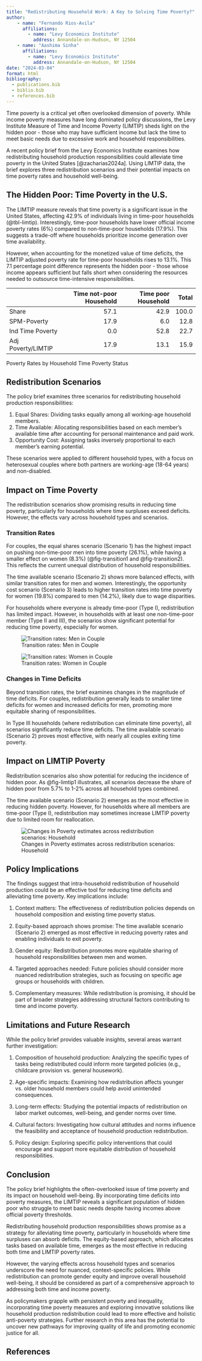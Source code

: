 ```yaml
---
title: "Redistributing Household Work: A Key to Solving Time Poverty?"
author:
    - name: "Fernando Rios-Avila"
      affiliations:
        - name: "Levy Economics Institute"
          address: Annandale-on-Hudson, NY 12504
    - name: "Aashima Sinha"
      affiliations:
        - name: "Levy Economics Institute"
          address: Annandale-on-Hudson, NY 12504
date: "2024-03-04"
format: html
bibliography:
  - publications.bib
  - biblio.bib
  - references.bib
---
```


Time poverty is a critical yet often overlooked dimension of poverty. While income poverty measures have long dominated policy discussions, the Levy Institute Measure of Time and Income Poverty (LIMTIP) sheds light on the hidden poor - those who may have sufficient income but lack the time to meet basic needs due to excessive work and household responsibilities.

A recent policy brief from the Levy Economics Institute examines how redistributing household production responsibilities could alleviate time poverty in the United States [@zacharias2024a]. Using LIMTIP data, the brief explores three redistribution scenarios and their potential impacts on time poverty rates and household well-being.

## The Hidden Poor: Time Poverty in the U.S.

The LIMTIP measure reveals that time poverty is a significant issue in the United States, affecting 42.9% of individuals living in time-poor households (@tbl-limtip). Interestingly, time-poor households have lower official income poverty rates (6%) compared to non-time-poor households (17.9%). This suggests a trade-off where households prioritize income generation over time availability.

However, when accounting for the monetized value of time deficits, the LIMTIP adjusted poverty rate for time-poor households rises to 13.1%. This 7.1 percentage point difference represents the hidden poor - those whose income appears sufficient but falls short when considering the resources needed to outsource time-intensive responsibilities.

:::{#tbl-limtip}

| | Time not-poor Household | Time poor Household | Total |
|:------------|----------:|-----------:|------:|
| Share | 57.1 | 42.9 | 100.0 |
| SPM-Poverty | 17.9 | 6.0 | 12.8 |
| Ind Time Poverty | 0.0 | 52.8 | 22.7 |
| Adj Poverty/LIMTIP | 17.9 | 13.1 | 15.9 |

Poverty Rates by Household Time Poverty Status
:::

## Redistribution Scenarios

The policy brief examines three scenarios for redistributing household production responsibilities:

1. Equal Shares: Dividing tasks equally among all working-age household members.
2. Time Available: Allocating responsibilities based on each member's available time after accounting for personal maintenance and paid work.
3. Opportunity Cost: Assigning tasks inversely proportional to each member's earning potential.

These scenarios were applied to different household types, with a focus on heterosexual couples where both partners are working-age (18-64 years) and non-disabled.

## Impact on Time Poverty

The redistribution scenarios show promising results in reducing time poverty, particularly for households where time surpluses exceed deficits. However, the effects vary across household types and scenarios.

### Transition Rates

For couples, the equal shares scenario (Scenario 1) has the highest impact on pushing non-time-poor men into time poverty (26.1%), while having a smaller effect on women (8.3%) (@fig-transition1 and @fig-transition2). This reflects the current unequal distribution of household responsibilities.

The time available scenario (Scenario 2) shows more balanced effects, with similar transition rates for men and women. Interestingly, the opportunity cost scenario (Scenario 3) leads to higher transition rates into time poverty for women (19.8%) compared to men (14.2%), likely due to wage disparities.

For households where everyone is already time-poor (Type I), redistribution has limited impact. However, in households with at least one non-time-poor member (Type II and III), the scenarios show significant potential for reducing time poverty, especially for women.

![Transition rates: Men in Couple](resources_brief/poverty_men.png){#fig-transition1}

![Transition rates: Women in Couple](resources_brief/poverty_wmen.png){#fig-transition2}

### Changes in Time Deficits

Beyond transition rates, the brief examines changes in the magnitude of time deficits. For couples, redistribution generally leads to smaller time deficits for women and increased deficits for men, promoting more equitable sharing of responsibilities.

In Type III households (where redistribution can eliminate time poverty), all scenarios significantly reduce time deficits. The time available scenario (Scenario 2) proves most effective, with nearly all couples exiting time poverty.

## Impact on LIMTIP Poverty

Redistribution scenarios also show potential for reducing the incidence of hidden poor. As @fig-limtip1 illustrates, all scenarios decrease the share of hidden poor from 5.7% to 1-2% across all household types combined.

The time available scenario (Scenario 2) emerges as the most effective in reducing hidden poverty. However, for households where all members are time-poor (Type I), redistribution may sometimes increase LIMTIP poverty due to limited room for reallocation.

![Changes in Poverty estimates across redistribution scenarios: Household](resources_brief//hh_pov.png){#fig-limtip1}

## Policy Implications

The findings suggest that intra-household redistribution of household production could be an effective tool for reducing time deficits and alleviating time poverty. Key implications include:

1. Context matters: The effectiveness of redistribution policies depends on household composition and existing time poverty status.

2. Equity-based approach shows promise: The time available scenario (Scenario 2) emerged as most effective in reducing poverty rates and enabling individuals to exit poverty.

3. Gender equity: Redistribution promotes more equitable sharing of household responsibilities between men and women.

4. Targeted approaches needed: Future policies should consider more nuanced redistribution strategies, such as focusing on specific age groups or households with children.

5. Complementary measures: While redistribution is promising, it should be part of broader strategies addressing structural factors contributing to time and income poverty.

## Limitations and Future Research

While the policy brief provides valuable insights, several areas warrant further investigation:

1. Composition of household production: Analyzing the specific types of tasks being redistributed could inform more targeted policies (e.g., childcare provision vs. general housework).

2. Age-specific impacts: Examining how redistribution affects younger vs. older household members could help avoid unintended consequences.

3. Long-term effects: Studying the potential impacts of redistribution on labor market outcomes, well-being, and gender norms over time.

4. Cultural factors: Investigating how cultural attitudes and norms influence the feasibility and acceptance of household production redistribution.

5. Policy design: Exploring specific policy interventions that could encourage and support more equitable distribution of household responsibilities.

## Conclusion

The policy brief highlights the often-overlooked issue of time poverty and its impact on household well-being. By incorporating time deficits into poverty measures, the LIMTIP reveals a significant population of hidden poor who struggle to meet basic needs despite having incomes above official poverty thresholds.

Redistributing household production responsibilities shows promise as a strategy for alleviating time poverty, particularly in households where time surpluses can absorb deficits. The equity-based approach, which allocates tasks based on available time, emerges as the most effective in reducing both time and LIMTIP poverty rates.

However, the varying effects across household types and scenarios underscore the need for nuanced, context-specific policies. While redistribution can promote gender equity and improve overall household well-being, it should be considered as part of a comprehensive approach to addressing both time and income poverty.

As policymakers grapple with persistent poverty and inequality, incorporating time poverty measures and exploring innovative solutions like household production redistribution could lead to more effective and holistic anti-poverty strategies. Further research in this area has the potential to uncover new pathways for improving quality of life and promoting economic justice for all.

## References

::: {#refs}
:::
 